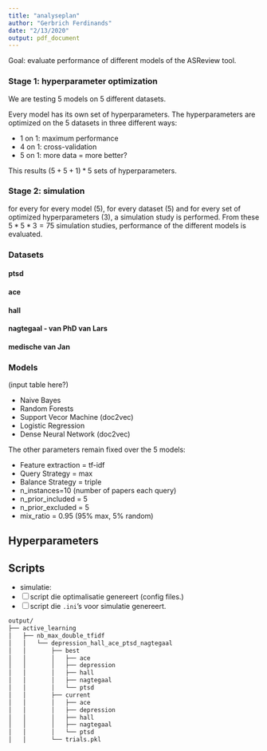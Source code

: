 ```yaml
---
title: "analyseplan"
author: "Gerbrich Ferdinands"
date: "2/13/2020"
output: pdf_document
---
```

Goal: evaluate performance of different models of the ASReview tool. 


### Stage 1: hyperparameter optimization
We are testing 5 models on 5 different datasets. 

Every model has its own set of hyperparameters.
The hyperparameters are optimized on the 5 datasets in three different ways: 

- 1 on 1: maximum performance 
- 4 on 1: cross-validation 
- 5 on 1: more data = more better? 

This results $(5+5+1)*5$ sets of hyperparameters. 

### Stage 2: simulation
for every for every model (5), for every dataset (5) and for every set of optimized hyperparameters (3), a simulation study is performed. From these $5*5*3=75$ simulation studies, performance of the different models is evaluated.

### Datasets

#### ptsd
#### ace
#### hall 

#### nagtegaal - van PhD van Lars
#### medische van Jan

### Models
(input table here?)

- Naive Bayes 
- Random Forests
- Support Vecor Machine (doc2vec)
- Logistic Regression
- Dense Neural Network (doc2vec)

The other parameters remain fixed over the 5 models:

- Feature extraction = tf-idf
- Query Strategy = max
- Balance Strategy = triple
- n_instances=10 (number of papers each query)
- n_prior_included = 5
- n_prior_excluded = 5
- mix_ratio = 0.95 (95% max, 5% random)

## Hyperparameters


## Scripts 
  - simulatie:
- [ ] script die optimalisatie genereert (config files.)
- [ ] script die `.ini`'s voor simulatie genereert.

```bash
output/
├── active_learning
│   ├── nb_max_double_tfidf
│   │   └── depression_hall_ace_ptsd_nagtegaal
│   │       ├── best
│   │       │   ├── ace
│   │       │   ├── depression
│   │       │   ├── hall
│   │       │   ├── nagtegaal
│   │       │   └── ptsd
│   │       ├── current
│   │       │   ├── ace
│   │       │   ├── depression
│   │       │   ├── hall
│   │       │   ├── nagtegaal
│   │       │   └── ptsd
│   │       └── trials.pkl
```

